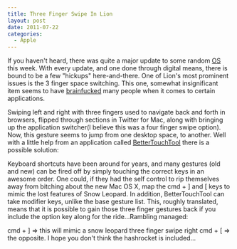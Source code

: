 ```yaml
---
title: Three Finger Swipe In Lion
layout: post
date: 2011-07-22
categories:
  - Apple
---
```


If you haven't heard, there was quite a major update to some random [OS][1]
this week. With every update, and one done through digital means, there is
bound to be a few "hickups" here-and-there. One of Lion's most prominent issues
is the 3 finger space switching. This one, somewhat insignificant item seems to
have [brainfucked][2] many people when it comes to certain applications.

Swiping left and right with three fingers used to navigate back and forth in
browsers, flipped through sections in Twitter for Mac, along with bringing up
the application switcher(I believe this was a four finger swipe option). Now,
this gesture seems to jump from one desktop space, to another. Well with a
little help from an application called [BetterTouchTool][3] there is a possible
solution:

Keyboard shortcuts have been around for years, and many gestures (old and new)
can be fired off by simply touching the correct keys in an awesome order. One
could, if they had the self control to rip themselves away from bitching about
the new Mac OS X, map the cmd + ] and [ keys to mimic the lost features of Snow
Leopard. In addition, BetterTouchTool can take modifier keys, unlike the base
gesture list. This, roughly translated, means that it is possible to gain those
three finger gestures back if you include the option key along for the
ride...Rambling managed:

cmd + ] => this will mimic a snow leopard three finger swipe right
cmd + [ => the opposite. I hope you don't think the hashrocket is included...

[3]:http://www.bettertouchtool.net/

[2]:http://esolangs.org/wiki/Brainfuck

[1]:http://www.apple.com/macosx/
